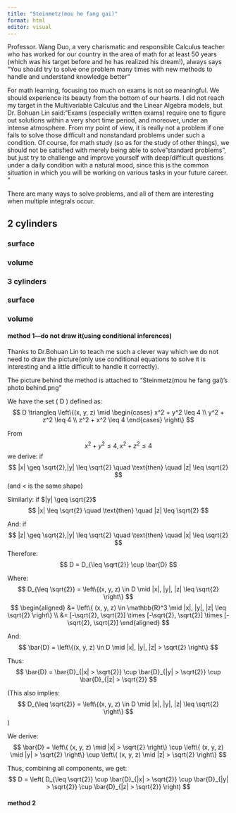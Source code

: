 ---
title: "Steinmetz(mou he fang gai)"
format: html
editor: visual
---
Professor. Wang Duo, a very charismatic and responsible Calculus teacher who has worked for our country in the area of math for at least 50 years (which was his target before and he has realized his dream!), always says "You should try to solve one problem many times with new methods to handle and understand knowledge better"

For math learning, focusing too much on exams is not so meaningful. We should experience its beauty from the bottom of our hearts. I did not reach my target in the Multivariable Calculus and the Linear Algebra models, but Dr. Bohuan Lin said:"Exams (especially written exams) require one to figure out solutions within a very short time period, and moreover, under an intense atmosphere. From my point of view, it is really not a problem if one fails to solve those difficult and nonstandard problems under such a condition. Of course, for math study (so as for the study of other things), we should not be satisfied with merely being able to solve "standard problems", but  just try to challenge and improve yourself with deep/difficult questions under a daily condition with a natural mood, since this is the common situation in which you will be working on various tasks in your future career. "


There are many ways to solve problems, and all of them are interesting when multiple integrals occur.



## 2 cylinders
### surface 




### volume



### 3 cylinders

### surface 

### volume

#### method 1---do not draw it(using conditional inferences)
Thanks to Dr.Bohuan Lin to teach me such a clever way which we do not need to draw the picture(only use conditional equations to solve it is interesting and a little difficult to handle it correctly). 


The picture behind the method is attached to "Steinmetz(mou he fang gai)\method1's photo behind.png"


We have the set \( D \) defined as:
$$
D \triangleq \left\{(x, y, z) \mid \begin{cases} 
x^2 + y^2 \leq 4 \\
y^2 + z^2 \leq 4 \\
z^2 + x^2 \leq 4 
\end{cases} \right\}
$$

From $$x^2+ y^2 \leq 4 , x^2 + z^2 \leq 4 $$ we derive:
if
$$
|x| \geq \sqrt{2},|y| \leq \sqrt{2} \quad \text{then} \quad |z| \leq \sqrt{2}
$$
(and < is the same shape)

Similarly:
if $|y| \geq \sqrt{2}$
$$
|x| \leq \sqrt{2} \quad \text{then} \quad |z| \leq \sqrt{2}
$$

And:
if
$$
|z| \geq \sqrt{2},|y| \leq \sqrt{2} \quad \text{then} \quad |x| \leq \sqrt{2}
$$
Therefore:
$$
D = D_{\leq \sqrt{2}} \cup \bar{D}
$$

Where:
$$
D_{\leq \sqrt{2}} = \left\{(x, y, z) \in D \mid |x|, |y|, |z| \leq \sqrt{2} \right\}
$$
$$
\begin{aligned}
&= \left\{ (x, y, z) \in \mathbb{R}^3 \mid |x|, |y|, |z| \leq \sqrt{2} \right\} \\
&= [-\sqrt{2}, \sqrt{2}] \times [-\sqrt{2}, \sqrt{2}] \times [-\sqrt{2}, \sqrt{2}]
\end{aligned}
$$

And:
$$
\bar{D} = \left\{(x, y, z) \in D \mid |x|, |y|, |z| > \sqrt{2} \right\}
$$

Thus:
$$
\bar{D} = \bar{D}_{|x| > \sqrt{2}} \cup \bar{D}_{|y| > \sqrt{2}} \cup \bar{D}_{|z| > \sqrt{2}}
$$

(This also implies:
$$
D_{\leq \sqrt{2}} = \left\{(x, y, z) \in D \mid |x|, |y|, |z| \leq \sqrt{2} \right\}
$$)



We derive:
$$
\bar{D} = \left\{ (x, y, z) \mid |x| > \sqrt{2} \right\} \cup \left\{ (x, y, z) \mid |y| > \sqrt{2} \right\} \cup \left\{ (x, y, z) \mid |z| > \sqrt{2} \right\}
$$

Thus, combining all components, we get:
$$
D = \left( D_{\leq \sqrt{2}} \cup \bar{D}_{|x| > \sqrt{2}} \cup \bar{D}_{|y| > \sqrt{2}} \cup \bar{D}_{|z| > \sqrt{2}} \right)
$$

#### method 2 











